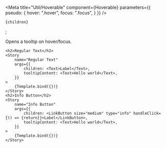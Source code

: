 

<Meta
    title="Util/Hoverable"
    component={Hoverable}
    parameters={{
        pseudo: {
            hover: ".hover",
            focus: ".focus",
        }
    }}
/>

    {children}
</Hoverable>;

<Canvas columns={1}  withSource="open" withToolbar >
    <Title>Hoverable</Title>
    <Subtitle>Opens a tooltip on hover/focus.</Subtitle>
    
    <h2>Regular Text</h2>
    <Story
        name="Regular Text"
        args={{
            children: <Text>Label</Text>,
            tooltipContent: <Text>Hello world</Text>,
        }}
    >
        {Template.bind({})}
    </Story>
    <h2>Info Button</h2>
    <Story
        name="Info Button"
        args={{
            children: <LinkButton size="medium" type="info" handleClick={() => {return}}>Label</LinkButton>,
            tooltipContent: <Text>Hello world</Text>,
        }}
    >
        {Template.bind({})}
    </Story>
</Canvas>
